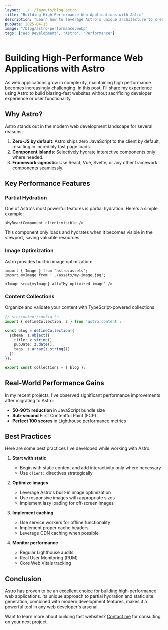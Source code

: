 ```yaml
---
layout: ../../layouts/blog.astro
title: "Building High-Performance Web Applications with Astro"
description: "Learn how to leverage Astro's unique architecture to create blazing-fast websites while maintaining a great developer experience."
pubDate: 2025-04-15
image: "/blog/astro-performance.webp"
tags: ["Web Development", "Astro", "Performance"]
---
```


# Building High-Performance Web Applications with Astro

As web applications grow in complexity, maintaining high performance becomes increasingly challenging. In this post, I'll share my experience using Astro to build blazing-fast websites without sacrificing developer experience or user functionality.

## Why Astro?

Astro stands out in the modern web development landscape for several reasons:

1. **Zero-JS by default**: Astro ships zero JavaScript to the client by default, resulting in incredibly fast page loads.
2. **Component Islands**: Selectively hydrate interactive components only where needed.
3. **Framework-agnostic**: Use React, Vue, Svelte, or any other framework components seamlessly.

## Key Performance Features

### Partial Hydration

One of Astro's most powerful features is partial hydration. Here's a simple example:

```astro
<MyReactComponent client:visible />
```

This component only loads and hydrates when it becomes visible in the viewport, saving valuable resources.

### Image Optimization

Astro provides built-in image optimization:

```astro
import { Image } from 'astro:assets';
import myImage from '../assets/my-image.jpg';

<Image src={myImage} alt="My optimized image" />
```

### Content Collections

Organize and validate your content with TypeScript-powered collections:

```typescript
// src/content/config.ts
import { defineCollection, z } from 'astro:content';

const blog = defineCollection({
  schema: z.object({
    title: z.string(),
    pubDate: z.date(),
    tags: z.array(z.string())
  })
});

export const collections = { blog };
```

## Real-World Performance Gains

In my recent projects, I've observed significant performance improvements after migrating to Astro:

- **50-90% reduction** in JavaScript bundle size
- **Sub-second** First Contentful Paint (FCP)
- **Perfect 100 scores** in Lighthouse performance metrics

## Best Practices

Here are some best practices I've developed while working with Astro:

1. **Start with static**
   - Begin with static content and add interactivity only where necessary
   - Use `client:` directives strategically

2. **Optimize images**
   - Leverage Astro's built-in image optimization
   - Use responsive images with appropriate sizes
   - Implement lazy loading for off-screen images

3. **Implement caching**
   - Use service workers for offline functionality
   - Implement proper cache headers
   - Leverage CDN caching when possible

4. **Monitor performance**
   - Regular Lighthouse audits
   - Real User Monitoring (RUM)
   - Core Web Vitals tracking

## Conclusion

Astro has proven to be an excellent choice for building high-performance web applications. Its unique approach to partial hydration and static site generation, combined with modern development features, makes it a powerful tool in any web developer's arsenal.

Want to learn more about building fast websites? [Contact me](/contact) for consulting on your next project.